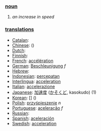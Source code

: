 === [[noun]] ===
# ''an increase in speed''

=== [[translation]]s ===
*[[Catalan]]: [[]] '' ''
*[[Chinese]]: [[]] ()
*[[Dutch]]: [[]] '' ''
*[[Finnish]]: [[]]
*[[French]]: [[accélération]]
*[[German]]: [[Beschleunigung]] ''f''
*[[Hebrew]]: [[]] '' ''
*[[Indonesian]]: [[cepat|percepatan]]
*[[Interlingua]]: [[acceleration]]
*[[Italian]]: [[accelerazione]]
*[[Japanese]]: [[加速度]] ([[かそくど]], kasokudo) (1)
*[[Korean]]: [[]] [] ()
*[[Polish]]: [[przyśpieszenie]] ''n''
*[[Portuguese]]: [[aceleração]] ''f''
*[[Russian]]: [[]]
*[[Spanish]]: [[aceleración]]
*[[Swedish]]: [[acceleration]]